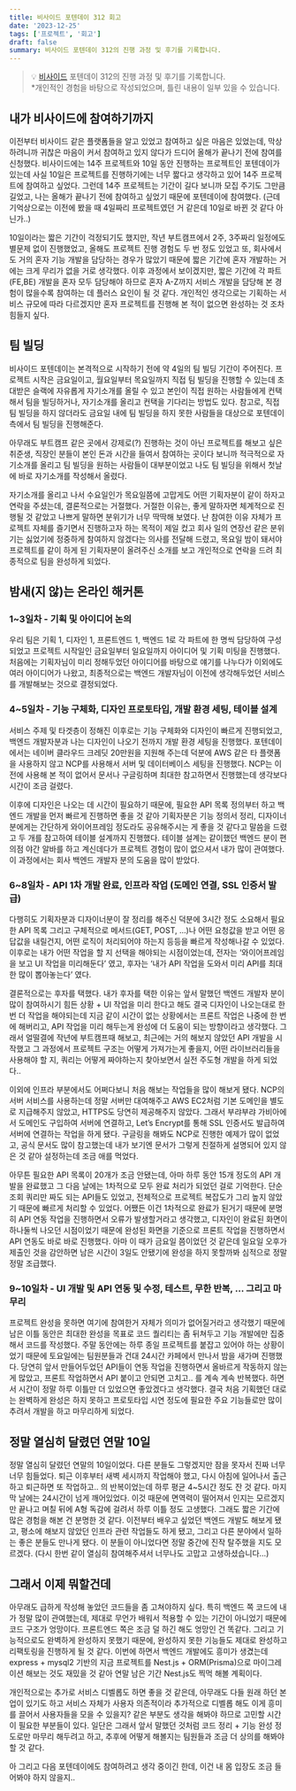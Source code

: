 ```yaml
---
title: 비사이드 포텐데이 312 회고
date: '2023-12-25'
tags: ['프로젝트', '회고']
draft: false
summary: 비사이드 포텐데이 312의 진행 과정 및 후기를 기록합니다.
---
```


> 💡 [비사이드](https://bside.best/potenday) 포텐데이 312의 진행 과정 및 후기를 기록합니다. <br /> \*개인적인 경험을 바탕으로 작성되었으며, 틀린 내용이 일부 있을 수 있습니다.

## 내가 비사이드에 참여하기까지

이전부터 비사이드 같은 플랫폼들을 알고 있었고 참여하고 싶은 마음은 있었는데, 막상 하려니까 귀찮은 마음이 커서 참여하고 있지 않다가 드디어 올해가 끝나기 전에 참여를 신청했다. 비사이드에는 14주 프로젝트와 10일 동안 진행하는 프로젝트인 포텐데이가 있는데 사실 10일은 프로젝트를 진행하기에는 너무 짧다고 생각하고 있어 14주 프로젝트에 참여하고 싶었다. 그런데 14주 프로젝트는 기간이 길다 보니까 모집 주기도 그만큼 길었고, 나는 올해가 끝나기 전에 참여하고 싶었기 때문에 포텐데이에 참여했다. (근데 기억상으로는 이전에 봤을 때 4일짜리 프로젝트였던 거 같은데 10일로 바뀐 것 같다 아닌가..)

10일이라는 짧은 기간이 걱정되기도 했지만, 작년 부트캠프에서 2주, 3주짜리 일정에도 별문제 없이 진행했었고, 올해도 프로젝트 진행 경험도 두 번 정도 있었고 또, 회사에서도 거의 혼자 기능 개발을 담당하는 경우가 많았기 때문에 짧은 기간에 혼자 개발하는 거에는 크게 무리가 없을 거로 생각했다. 이후 과정에서 보이겠지만, 짧은 기간에 각 파트(FE,BE) 개발을 혼자 모두 담당해야 하므로 혼자 A-Z까지 서비스 개발을 담당해 본 경험이 많을수록 참여하는 데 플러스 요인이 될 것 같다. 개인적인 생각으로는 기획하는 서비스 규모에 따라 다르겠지만 혼자 프로젝트를 진행해 본 적이 없으면 완성하는 것 조차 힘들지 싶다.

## 팀 빌딩

비사이드 포텐데이는 본격적으로 시작하기 전에 약 4일의 팀 빌딩 기간이 주어진다. 프로젝트 시작은 금요일이고, 월요일부터 목요일까지 직접 팀 빌딩을 진행할 수 있는데 초대받은 슬랙에 자유롭게 자기소개를 올릴 수 있고 본인이 직접 원하는 사람들에게 컨택해서 팀을 빌딩하거나, 자기소개를 올리고 컨택을 기다리는 방법도 있다. 참고로, 직접 팀 빌딩을 하지 않더라도 금요일 내에 팀 빌딩을 하지 못한 사람들을 대상으로 포텐데이 측에서 팀 빌딩을 진행해준다.

아무래도 부트캠프 같은 곳에서 강제로(?) 진행하는 것이 아닌 프로젝트를 해보고 싶은 취준생, 직장인 분들이 본인 돈과 시간을 들여서 참여하는 곳이다 보니까 적극적으로 자기소개를 올리고 팀 빌딩을 원하는 사람들이 대부분이었고 나도 팀 빌딩을 위해서 첫날에 바로 자기소개를 작성해서 올렸다.

자기소개를 올리고 나서 수요일인가 목요일쯤에 고맙게도 어떤 기획자분이 같이 하자고 연락을 주셨는데, 결론적으로는 거절했다. 거절한 이유는, 좋게 말하자면 체계적으로 진행될 것 같았고 나쁘게 말하면 분위기가 너무 딱딱해 보였다. 난 참여한 이유 자체가 프로젝트 자체를 즐기면서 진행하고자 하는 목적이 제일 컸고 회사 일의 연장선 같은 분위기는 싫었기에 정중하게 참여하지 않겠다는 의사를 전달해 드렸고, 목요일 밤이 돼서야 프로젝트를 같이 하게 된 기획자분이 올려주신 소개를 보고 개인적으로 연락을 드려 최종적으로 팀을 완성하게 되었다.

## 밤새(지 않)는 온라인 해커톤

### 1~3일차 - 기획 및 아이디어 논의

우리 팀은 기획 1, 디자인 1, 프론트엔드 1, 백엔드 1로 각 파트에 한 명씩 담당하여 구성되었고 프로젝트 시작일인 금요일부터 일요일까지 아이디어 및 기획 미팅을 진행했다. 처음에는 기획자님이 미리 정해두었던 아이디어를 바탕으로 얘기를 나누다가 이외에도 여러 아이디어가 나왔고, 최종적으로는 백엔드 개발자님이 이전에 생각해두었던 서비스를 개발해보는 것으로 결정되었다.

### 4~5일차 - 기능 구체화, 디자인 프로토타입, 개발 환경 세팅, 테이블 설계

서비스 주제 및 타겟층이 정해진 이후로는 기능 구체화와 디자인이 빠르게 진행되었고, 백엔드 개발자분과 나는 디자인이 나오기 전까지 개발 환경 세팅을 진행했다. 포텐데이에서는 네이버 클라우드 크레딧 20만원을 지원해 주는데 덕분에 AWS 같은 타 플랫폼을 사용하지 않고 NCP를 사용해서 서버 및 데이터베이스 세팅을 진행했다. NCP는 이전에 사용해 본 적이 없어서 문서나 구글링하며 최대한 참고하면서 진행했는데 생각보다 시간이 조금 걸렸다.

이후에 디자인은 나오는 데 시간이 필요하기 때문에, 필요한 API 목록 정의부터 하고 백엔드 개발을 먼저 빠르게 진행하면 좋을 것 같아 기획자분은 기능 정의서 정리, 디자이너분에게는 간단하게 와이어프레임 정도라도 공유해주시는 게 좋을 것 같다고 말씀을 드렸고 두 개를 참고하여 테이블 설계까지 진행했다. 테이블 설계는 같이했던 백엔드 분이 편의점 야간 알바를 하고 계신데다가 프로젝트 경험이 많이 없으셔서 내가 많이 관여했다. 이 과정에서는 회사 백엔드 개발자 분의 도움을 많이 받았다.

### 6~8일차 - API 1차 개발 완료, 인프라 작업 (도메인 연결, SSL 인증서 발급)

다행히도 기획자분과 디자이너분이 잘 정리를 해주신 덕분에 3시간 정도 소요해서 필요한 API 목록 그리고 구체적으로 메서드(GET, POST, …)나 어떤 요청값을 받고 어떤 응답값을 내릴건지, 어떤 로직이 처리되어야 하는지 등등을 빠르게 작성해나갈 수 있었다. 이후로는 내가 어떤 작업을 할 지 선택을 해야되는 시점이었는데, 전자는 ‘와이어프레임을 보고 UI 작업을 미리해둔다’ 였고, 후자는 ‘내가 API 작업을 도와서 미리 API를 최대한 많이 뽑아놓는다’ 였다.

결론적으로는 후자를 택했다. 내가 후자를 택한 이유는 앞서 말했던 백엔드 개발자 분이 많이 참여하시기 힘든 상황 + UI 작업을 미리 한다고 해도 결국 디자인이 나오는대로 한 번 더 작업을 해야되는데 지금 같이 시간이 없는 상황에서는 프론트 작업은 나중에 한 번에 해버리고, API 작업을 미리 해두는게 완성에 더 도움이 되는 방향이라고 생각했다. 그래서 얼떨결에 작년에 부트캠프때 해보고, 최근에는 거의 해보지 않았던 API 개발을 시작했고 그 과정에서 프로젝트 구조는 어떻게 가져가는게 좋을지, 어떤 라이브러리들을 사용해야 할 지, 쿼리는 어떻게 짜야하는지 찾아보면서 실전 주도형 개발을 하게 되었다..

이외에 인프라 부분에서도 어쩌다보니 처음 해보는 작업들을 많이 해보게 됐다. NCP의 서버 서비스를 사용하는데 정말 서버만 대여해주고 AWS EC2처럼 기본 도메인을 별도로 지급해주지 않았고, HTTPS도 당연히 제공해주지 않았다. 그래서 부랴부랴 가비아에서 도메인도 구입하여 서버에 연결하고, Let’s Encrypt를 통해 SSL 인증서도 발급하여 서버에 연결하는 작업을 하게 됐다. 구글링을 해봐도 NCP로 진행한 예제가 많이 없었고, 공식 문서도 많이 참고했는데 내가 보기엔 문서가 그렇게 친절하게 설명되어 있지 않은 것 같아 설정하는데 조금 애를 먹었다.

아무튼 필요한 API 목록이 20개가 조금 안됐는데, 아마 하루 동안 15개 정도의 API 개발을 완료했고 그 다음 날에는 1차적으로 모두 완료 처리가 되었던 걸로 기억한다. 단순 조회 쿼리만 짜도 되는 API들도 있었고, 전체적으로 프로젝트 복잡도가 그리 높지 않았기 때문에 빠르게 처리할 수 있었다. 어쨌든 이건 1차적으로 완료가 된거기 때문에 분명히 API 연동 작업을 진행하면서 오류가 발생할거라고 생각했고, 디자인이 완료된 화면이 하나둘씩 나오던 시점이었기 때문에 완성된 화면을 기준으로 프론트 작업을 진행하면서 API 연동도 바로 바로 진행했다. 아마 이 때가 금요일 쯤이었던 것 같은데 일요일 오후가 제출인 것을 감안하면 남은 시간이 3일도 안됐기에 완성을 하지 못할까봐 심적으로 정말 정말 조급했다.

### 9~10일차 - UI 개발 및 API 연동 및 수정, 테스트, 무한 반복, … 그리고 마무리

프로젝트 완성을 못하면 여기에 참여한거 자체가 의미가 없어질거라고 생각했기 때문에 남은 이틀 동안은 최대한 완성을 목표로 코드 퀄리티는 좀 뒤쳐두고 기능 개발에만 집중해서 코드를 작성했다. 주말 동안에는 하루 종일 프로젝트를 붙잡고 있어야 하는 상황이었기 때문에 토요일에는 팀원분들과 건대 24시간 카페에서 만나서 밤을 새가며 진행했다. 당연히 앞서 만들어두었던 API들이 연동 작업을 진행하면서 올바르게 작동하지 않는게 많았고, 프론트 작업하면서 API 붙이고 안되면 고치고.. 를 계속 계속 반복했다. 하면서 시간이 정말 하루 이틀만 더 있었으면 좋았겠다고 생각했다. 결국 처음 기획했던 대로는 완벽하게 완성은 하지 못하고 프로토타입 시연 정도에 필요한 주요 기능들로만 많이 추려서 개발을 하고 마무리하게 되었다.

## 정말 열심히 달렸던 연말 10일

정말 열심히 달렸던 연말의 10일이었다. 다른 분들도 그렇겠지만 잠을 못자서 진짜 너무 너무 힘들었다. 퇴근 이후부터 새벽 세시까지 작업해야 했고, 다시 아침에 일어나서 출근하고 퇴근하면 또 작업하고.. 의 반복이었는데 하루 평균 4~5시간 정도 잔 것 같다. 마지막 날에는 24시간이 넘게 깨어있었다. 이것 때문에 면역력이 떨어져서 인지는 모르겠지만 끝나고 며칠 뒤에 A형 독감에 걸려서 하루 이틀 정도 고생했다. 그래도 짧은 기간에 많은 경험을 해본 건 분명한 것 같다. 이전부터 배우고 싶었던 백엔드 개발도 해보게 됐고, 평소에 해보지 않았던 인프라 관련 작업들도 하게 됐고, 그리고 다른 분야에서 일하는 좋은 분들도 만나게 됐다. 이 분들이 아니었다면 정말 중간에 진작 탈주했을 지도 모르겠다. (다시 한번 같이 열심히 참여해주셔서 너무나도 고맙고 고생하셨습니다…)

## 그래서 이제 뭐할건데

아무래도 급하게 작성해 놓았던 코드들을 좀 고쳐야하지 싶다. 특히 백엔드 쪽 코드에 내가 정말 많이 관여했는데, 제대로 무언가 배워서 적용할 수 있는 기간이 아니었기 때문에 코드 구조가 엉망이다. 프론트엔드 쪽은 조금 덜 하긴 해도 엉망인 건 똑같다. 그리고 기능적으로도 완벽하게 완성하지 못했기 때문에, 완성하지 못한 기능들도 제대로 완성하고 리팩토링을 진행하게 될 것 같다. 이번에 하면서 백엔드 개발에도 흥미가 생겼는데 express + mysql2 기반의 지금 프로젝트를 Nest.js + ORM(Prisma)으로 마이그레이션 해보는 것도 재밌을 것 같아 연말 남은 기간 Nest.js도 찍먹 해볼 계획이다.

개인적으로는 추가로 서비스 디벨롭도 하면 좋을 것 같은데, 아무래도 다들 원래 하던 본업이 있기도 하고 서비스 자체가 사용자 의존적이라 추가적으로 디벨롭 해도 이게 흥미를 끌어서 사용자들을 모을 수 있을지? 같은 부분도 생각을 해봐야 하므로 고민할 시간이 필요한 부분들이 있다. 일단은 그래서 앞서 말했던 것처럼 코드 정리 + 기능 완성 정도로만 마무리 해두려고 하고, 추후에 어떻게 해볼지는 팀원들과 조금 더 상의를 해봐야 할 것 같다.

아 그리고 다음 포텐데이에도 참여하려고 생각 중이긴 한데, 이건 내 몸 입장도 조금 들어봐야 하지 않을지..
